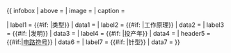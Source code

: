 <includeonly>{{ infobox
| above      = {{{元件名称|}}}
| image      = {{{图片|}}}
| caption    = {{{图片描述|}}}

| label1     = {{#if:{{{类型|}}} |类型}}
| data1      = {{{类型|}}}
| label2     = {{#if:{{{工作原理|}}} |工作原理}}
| data2      = {{{工作原理|}}}
| label3     = {{#if:{{{发明|}}} |发明}}
| data3      = {{{发明|}}}
| label4     = {{#if:{{{投产年}}} |投产年}}
| data4      = {{{投产年|}}}
| header5    = {{#if:{{{符号|}}}|[[电路符号]]}}
| data6      = {{{符号|}}}
| label7     = {{#if:{{{针型|}}} |针型}}
| data7      = {{{针型|}}}
}}</includeonly><noinclude>{{Documentation}}</noinclude>